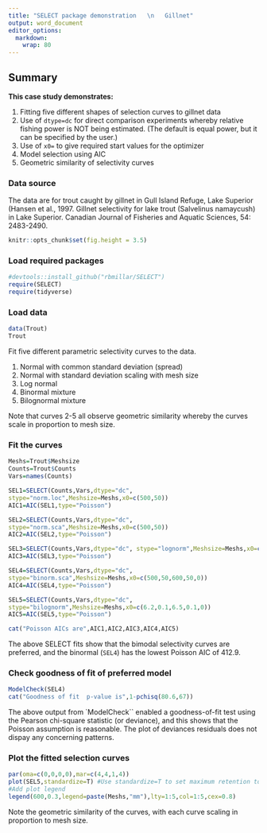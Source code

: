 ```yaml
---
title: "SELECT package demonstration   \n   Gillnet"
output: word_document
editor_options: 
  markdown: 
    wrap: 80
---
```


## Summary

**This case study demonstrates:**

1.  Fitting five different shapes of selection curves to gillnet data
2.  Use of `dtype=dc` for direct comparison experiments whereby relative fishing
power is NOT being estimated. (The default is equal power, but it can be specified by the user.)
3.  Use of `x0=` to give required start values for the optimizer
4.  Model selection using AIC
5.  Geometric similarity of selectivity curves

### Data source

The data are for trout caught by gillnet in Gull Island Refuge, Lake Superior
(Hansen et al., 1997. Gillnet selectivity for lake trout (Salvelinus namaycush)
in Lake Superior. Canadian Journal of Fisheries and Aquatic Sciences, 54:
2483-2490.

```r
knitr::opts_chunk$set(fig.height = 3.5)
```

### Load required packages

```r
#devtools::install_github("rbmillar/SELECT")
require(SELECT)
require(tidyverse)
```

### Load data

```r
data(Trout)
Trout
```

Fit five different parametric selectivity curves to the data.

1.  Normal with common standard deviation (spread)
2.  Normal with standard deviation scaling with mesh size
3.  Log normal
4.  Binormal mixture
5.  Bilognormal mixture

Note that curves 2-5 all observe geometric similarity whereby the curves scale
in proportion to mesh size.

### Fit the curves

```r
Meshs=Trout$Meshsize
Counts=Trout$Counts 
Vars=names(Counts)

SEL1=SELECT(Counts,Vars,dtype="dc",
stype="norm.loc",Meshsize=Meshs,x0=c(500,50)) 
AIC1=AIC(SEL1,type="Poisson")

SEL2=SELECT(Counts,Vars,dtype="dc",
stype="norm.sca",Meshsize=Meshs,x0=c(500,50)) 
AIC2=AIC(SEL2,type="Poisson")

SEL3=SELECT(Counts,Vars,dtype="dc", stype="lognorm",Meshsize=Meshs,x0=c(6,0.2))
AIC3=AIC(SEL3,type="Poisson")

SEL4=SELECT(Counts,Vars,dtype="dc",
stype="binorm.sca",Meshsize=Meshs,x0=c(500,50,600,50,0))
AIC4=AIC(SEL4,type="Poisson")

SEL5=SELECT(Counts,Vars,dtype="dc",
stype="bilognorm",Meshsize=Meshs,x0=c(6.2,0.1,6.5,0.1,0))
AIC5=AIC(SEL5,type="Poisson")

cat("Poisson AICs are",AIC1,AIC2,AIC3,AIC4,AIC5)
```

The above SELECT fits show that the bimodal selectivity curves are preferred, and
the binormal (`SEL4`) has the lowest Poisson AIC of 412.9.

### Check goodness of fit of preferred model
```r
ModelCheck(SEL4)
cat("Goodness of fit  p-value is",1-pchisq(80.6,67))           
```

The above output from `ModelCheck`` enabled a goodness-of-fit test using the Pearson chi-square statistic (or deviance), and this shows that the Poisson assumption is
reasonable. The plot of deviances residuals does not dispay any concerning patterns.

### Plot the fitted selection curves

```r
par(oma=c(0,0,0,0),mar=c(4,4,1,4)) 
plot(SEL5,standardize=T) #Use standardize=T to set maximum retention to 1
#Add plot legend
legend(600,0.3,legend=paste(Meshs,"mm"),lty=1:5,col=1:5,cex=0.8)
```

Note the geometric similarity of the curves, with each curve scaling in 
proportion to mesh size.
